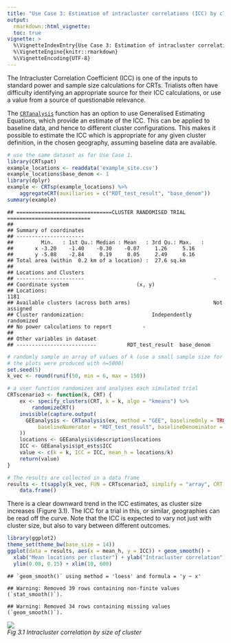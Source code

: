 ```yaml
---
title: "Use Case 3: Estimation of intracluster correlations (ICC) by cluster size"
output:
  rmarkdown::html_vignette:
  toc: true
vignette: >
  %\VignetteIndexEntry{Use Case 3: Estimation of intracluster correlations (ICC) by cluster size}
  %\VignetteEngine{knitr::rmarkdown}
  %\VignetteEncoding{UTF-8}
---
```

<!--To build the vignette
# since the vignette takes a long time to run, it is not run with every build
# as suggested here https://ropensci.org/blog/2019/12/08/precompute-vignettes/
# to Knit this vignette without this time consuming step being part of the default build
knitr::knit("vignettes/Usecase3.Rmd.orig", output = "vignettes/Usecase3.Rmd")
rmarkdown.html_vignette.check_title = FALSE
devtools::install(build_vignettes = TRUE)
-->

The Intracluster Correlation Coefficient (ICC) is one of the inputs to standard power and sample size calculations for CRTs. Trialists often have difficulty identifying an appropriate source for their
ICC calculations, or use a value from a source of questionable relevance.

The [`CRTanalysis`](../reference/CRTanalysis.html) function has an option to use Generalised Estimating Equations, which provide an estimate of the ICC. This can be applied to baseline data, and hence to different cluster configurations. This makes it possible to estimate the ICC which is appropriate for any given cluster definition, in the chosen geography, assuming baseline data are available.


```r
# use the same dataset as for Use Case 1.
library(CRTspat)
example_locations <- readdata('example_site.csv')
example_locations$base_denom <- 1
library(dplyr)
example <- CRTsp(example_locations) %>%
    aggregateCRT(auxiliaries = c("RDT_test_result", "base_denom"))
summary(example)
```

```
## ===============================CLUSTER RANDOMISED TRIAL ===========================
## 
## Summary of coordinates
## ----------------------
##         Min.   : 1st Qu.: Median : Mean   : 3rd Qu.: Max.   :
##       x -3.20    -1.40    -0.30    -0.07     1.26     5.16   
##       y -5.08    -2.84     0.19     0.05     2.49     6.16   
## Total area (within  0.2 km of a location) :  27.6 sq.km
## 
## Locations and Clusters
## ----------------------                                          -            
## Coordinate system                      (x, y)            
## Locations:                                                      1181            
## Available clusters (across both arms)                           Not assigned            
## Cluster randomization:                      Independently randomized            
## No power calculations to report          -            
## 
## Other variables in dataset
## --------------------------          RDT_test_result  base_denom
```

```r
# randomly sample an array of values of k (use a small sample size for testing
# the plots were produced with n=5000)
set.seed(5)
k_vec <- round(runif(50, min = 6, max = 150))

# a user function randomizes and analyses each simulated trial
CRTscenario3 <- function(k, CRT) {
    ex <- specify_clusters(CRT, k = k, algo = "kmeans") %>%
        randomizeCRT()
    invisible(capture.output(
      GEEanalysis <- CRTanalysis(ex, method = "GEE", baselineOnly = TRUE, excludeBuffer = FALSE,
          baselineNumerator = "RDT_test_result", baselineDenominator = "base_denom")
    ))
    locations <- GEEanalysis$description$locations
    ICC <- GEEanalysis$pt_ests$ICC
    value <- c(k = k, ICC = ICC, mean_h = locations/k)
    return(value)
}

# The results are collected in a data frame
results <- t(sapply(k_vec, FUN = CRTscenario3, simplify = "array", CRT = example)) %>%
    data.frame()
```

There is a clear downward trend in the ICC estimates, as cluster size increases (Figure 3.1). The ICC for a trial
in this, or similar, geographies can be read off the curve. Note that the ICC is expected to vary
not just with cluster size, but also to vary between different outcomes.


```r
library(ggplot2)
theme_set(theme_bw(base_size = 14))
ggplot(data = results, aes(x = mean_h, y = ICC)) + geom_smooth() +
  xlab("Mean locations per cluster") + ylab("Intracluster correlation") +
  ylim(0.08, 0.15) + xlim(10, 600)
```

```
## `geom_smooth()` using method = 'loess' and formula = 'y ~ x'
```

```
## Warning: Removed 39 rows containing non-finite values (`stat_smooth()`).
```

```
## Warning: Removed 34 rows containing missing values (`geom_smooth()`).
```
<p>
    <img src="example3b.r-1.png" > <br>
    <em>Fig 3.1 Intracluster correlation by size of cluster</em>
</p>


